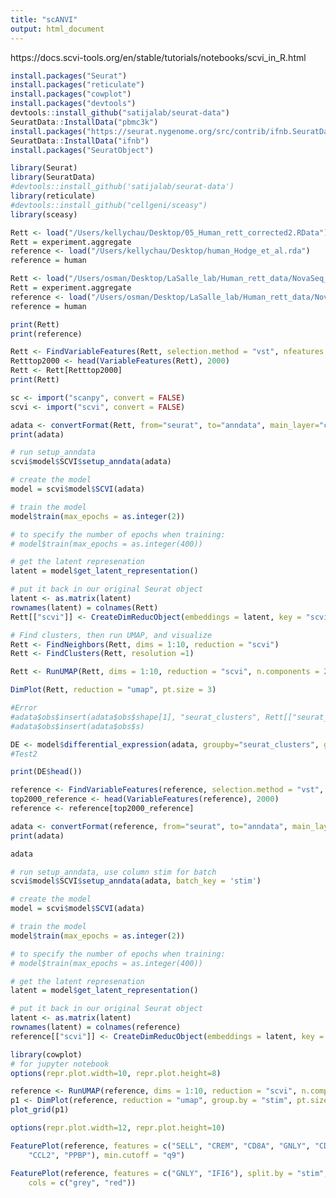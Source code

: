 ```yaml
---
title: "scANVI"
output: html_document
---
```



https://docs.scvi-tools.org/en/stable/tutorials/notebooks/scvi_in_R.html

```r
install.packages("Seurat")
install.packages("reticulate")
install.packages("cowplot")
install.packages("devtools")
devtools::install_github("satijalab/seurat-data")
SeuratData::InstallData("pbmc3k")
install.packages("https://seurat.nygenome.org/src/contrib/ifnb.SeuratData_3.0.0.tar.gz", repos = NULL, type = "source")
SeuratData::InstallData("ifnb")
install.packages("SeuratObject")
```

```r
library(Seurat)
library(SeuratData)
#devtools::install_github('satijalab/seurat-data')
library(reticulate)
#devtools::install_github("cellgeni/sceasy")
library(sceasy)
```

```r
Rett <- load("/Users/kellychau/Desktop/05_Human_rett_corrected2.RData")
Rett = experiment.aggregate
reference <- load("/Users/kellychau/Desktop/human_Hodge_et_al.rda")
reference = human

Rett <- load("/Users/osman/Desktop/LaSalle_lab/Human_rett_data/NovaSeq_data/05_Human_rett_corrected2.RData")
Rett = experiment.aggregate
reference <- load("/Users/osman/Desktop/LaSalle_lab/Human_rett_data/NovaSeq_data/human_Hodge_et_al.rda")
reference = human
```

```r
print(Rett)
print(reference)
```


```r
Rett <- FindVariableFeatures(Rett, selection.method = "vst", nfeatures = 2000)
Retttop2000 <- head(VariableFeatures(Rett), 2000)
Rett <- Rett[Retttop2000]
print(Rett)
```

```r
sc <- import("scanpy", convert = FALSE)
scvi <- import("scvi", convert = FALSE)
```


```r
adata <- convertFormat(Rett, from="seurat", to="anndata", main_layer="counts", drop_single_values=FALSE)
print(adata)
```

```r
# run setup_anndata
scvi$model$SCVI$setup_anndata(adata)
```

```r
# create the model
model = scvi$model$SCVI(adata)
```

```r
# train the model
model$train(max_epochs = as.integer(2))

# to specify the number of epochs when training:
# model$train(max_epochs = as.integer(400))
```

```r
# get the latent represenation
latent = model$get_latent_representation()

# put it back in our original Seurat object
latent <- as.matrix(latent)
rownames(latent) = colnames(Rett)
Rett[["scvi"]] <- CreateDimReducObject(embeddings = latent, key = "scvi_", assay = DefaultAssay(Rett))
```


```r
# Find clusters, then run UMAP, and visualize
Rett <- FindNeighbors(Rett, dims = 1:10, reduction = "scvi")
Rett <- FindClusters(Rett, resolution =1)

Rett <- RunUMAP(Rett, dims = 1:10, reduction = "scvi", n.components = 2)

DimPlot(Rett, reduction = "umap", pt.size = 3)
```

```r
#Error
#adata$obs$insert(adata$obs$shape[1], "seurat_clusters", Rett[["seurat_clusters"]][,1])
#adata$obs$insert(adata$obs$s)
```

```r
DE <- model$differential_expression(adata, groupby="seurat_clusters", group1 = "1", group2 = "2")
#Test2
```

```r
print(DE$head())
```


```r
reference <- FindVariableFeatures(reference, selection.method = "vst", nfeatures = 2000)
top2000_reference <- head(VariableFeatures(reference), 2000)
reference <- reference[top2000_reference]
```

```r
adata <- convertFormat(reference, from="seurat", to="anndata", main_layer="counts", drop_single_values=FALSE)
print(adata)
```

```r
adata
```

```r

# run setup_anndata, use column stim for batch
scvi$model$SCVI$setup_anndata(adata, batch_key = 'stim')

# create the model
model = scvi$model$SCVI(adata)

# train the model
model$train(max_epochs = as.integer(2))

# to specify the number of epochs when training:
# model$train(max_epochs = as.integer(400))
```

```r
# get the latent represenation
latent = model$get_latent_representation()

# put it back in our original Seurat object
latent <- as.matrix(latent)
rownames(latent) = colnames(reference)
reference[["scvi"]] <- CreateDimReducObject(embeddings = latent, key = "scvi_", assay = DefaultAssay(reference))

```

```r
library(cowplot)
# for jupyter notebook
options(repr.plot.width=10, repr.plot.height=8)

reference <- RunUMAP(reference, dims = 1:10, reduction = "scvi", n.components = 2)
p1 <- DimPlot(reference, reduction = "umap", group.by = "stim", pt.size=2)
plot_grid(p1)

```

```r
options(repr.plot.width=12, repr.plot.height=10)

FeaturePlot(reference, features = c("SELL", "CREM", "CD8A", "GNLY", "CD79A", "FCGR3A",
    "CCL2", "PPBP"), min.cutoff = "q9")

```

```r
FeaturePlot(reference, features = c("GNLY", "IFI6"), split.by = "stim", max.cutoff = 3,
    cols = c("grey", "red"))
```